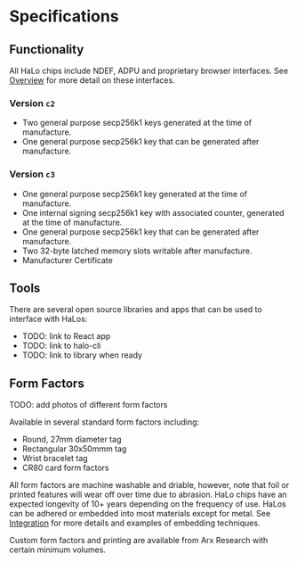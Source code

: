 # Specifications

## Functionality

All HaLo chips include NDEF, ADPU and proprietary browser interfaces. See [Overview](../HaLo/overview) for more detail on these interfaces.

### Version `c2`

- Two general purpose secp256k1 keys generated at the time of manufacture.
- One general purpose secp256k1 key that can be generated after manufacture.

### Version `c3`

- One general purpose secp256k1 key generated at the time of manufacture.
- One internal signing secp256k1 key with associated counter, generated at the time of manufacture.
- One general purpose secp256k1 key that can be generated after manufacture.
- Two 32-byte latched memory slots writable after manufacture.
- Manufacturer Certificate

## Tools

There are several open source libraries and apps that can be used to interface with HaLos:

- TODO: link to React app
- TODO: link to halo-cli
- TODO: link to library when ready

## Form Factors

TODO: add photos of different form factors

Available in several standard form factors including:

- Round, 27mm diameter tag
- Rectangular 30x50mmm tag
- Wrist bracelet tag
- CR80 card form factors

All form factors are machine washable and driable, however, note that foil or printed features will wear off over time due to abrasion. HaLo chips have an expected longevity of 10+ years depending on the frequency of use. HaLos can be adhered or embedded into most materials except for metal. See [Integration](../HaLo/integration) for more details and examples of embedding techniques.

Custom form factors and printing are available from Arx Research with certain minimum volumes.